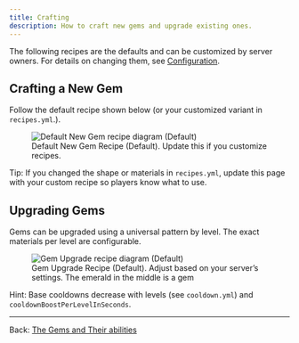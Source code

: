 ```yaml
---
title: Crafting
description: How to craft new gems and upgrade existing ones.
---
```


The following recipes are the defaults and can be customized by server owners. For details on changing them, see [Configuration](/fundamentals/getting-set-up/configuration).

## Crafting a New Gem

Follow the default recipe shown below (or your customized variant in `recipes.yml`.).

<figure>
	<img src="/images/new_gem.png" alt="Default New Gem recipe diagram (Default)" />
	<figcaption>Default New Gem Recipe (Default). Update this if you customize recipes.</figcaption>
  
</figure>

Tip: If you changed the shape or materials in `recipes.yml`, update this page with your custom recipe so players know what to use.

## Upgrading Gems

Gems can be upgraded using a universal pattern by level. The exact materials per level are configurable.

<figure>
	<img src="/images/gem_upgrade.png" alt="Gem Upgrade recipe diagram (Default)" />
	<figcaption>Gem Upgrade Recipe (Default). Adjust based on your server’s settings. The emerald in the middle is a gem</figcaption>
</figure>

Hint: Base cooldowns decrease with levels (see `cooldown.yml`) and `cooldownBoostPerLevelInSeconds`.

---

Back: [The Gems and Their abilities](../the-gems-and-their-ablities)
